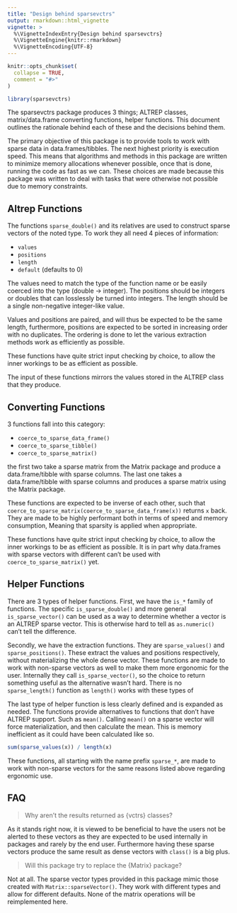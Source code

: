 ```yaml
---
title: "Design behind sparsevctrs"
output: rmarkdown::html_vignette
vignette: >
  %\VignetteIndexEntry{Design behind sparsevctrs}
  %\VignetteEngine{knitr::rmarkdown}
  %\VignetteEncoding{UTF-8}
---
```


```r
knitr::opts_chunk$set(
  collapse = TRUE,
  comment = "#>"
)
```

```r
library(sparsevctrs)
```

The sparsevctrs package produces 3 things; ALTREP classes, matrix/data.frame converting functions, helper functions. This document outlines the rationale behind each of these and the decisions behind them.

The primary objective of this package is to provide tools to work with sparse data in data.frames/tibbles. The next highest priority is execution speed. This means that algorithms and methods in this package are written to minimize memory allocations whenever possible, once that is done, running the code as fast as we can. These choices are made because this package was written to deal with tasks that were otherwise not possible due to memory constraints.

## Altrep Functions

The functions `sparse_double()` and its relatives are used to construct sparse vectors of the noted type. To work they all need 4 pieces of information:

- `values`
- `positions`
- `length`
- `default` (defaults to 0)

The values need to match the type of the function name or be easily coerced into the type (double -> integer). The positions should be integers or doubles that can losslessly be turned into integers. The length should be a single non-negative integer-like value.

Values and positions are paired, and will thus be expected to be the same length, furthermore, positions are expected to be sorted in increasing order with no duplicates. The ordering is done to let the various extraction methods work as efficiently as possible.

These functions have quite strict input checking by choice, to allow the inner workings to be as efficient as possible.

The input of these functions mirrors the values stored in the ALTREP class that they produce.

## Converting Functions

3 functions fall into this category:

- `coerce_to_sparse_data_frame()`
- `coerce_to_sparse_tibble()`
- `coerce_to_sparse_matrix()`

the first two take a sparse matrix from the Matrix package and produce a data.frame/tibble with sparse columns. The last one takes a data.frame/tibble with sparse columns and produces a sparse matrix using the Matrix package.

These functions are expected to be inverse of each other, such that `coerce_to_sparse_matrix(coerce_to_sparse_data_frame(x))` returns `x` back. They are made to be highly performant both in terms of speed and memory consumption, Meaning that sparsity is applied when appropriate.

These functions have quite strict input checking by choice, to allow the inner workings to be as efficient as possible. It is in part why data.frames with sparse vectors with different can't be used with `coerce_to_sparse_matrix()` yet.

## Helper Functions

There are 3 types of helper functions. First, we have the `is_*` family of functions. The specific `is_sparse_double()` and more general `is_sparse_vector()` can be used as a way to determine whether a vector is an ALTREP sparse vector. This is otherwise hard to tell as `as.numeric()` can't tell the difference.

Secondly, we have the extraction functions. They are `sparse_values()` and `sparse_positions()`. These extract the values and positions respectively, without materializing the whole dense vector. These functions are made to work with non-sparse vectors as well to make them more ergonomic for the user. Internally they call `is_sparse_vector()`, so the choice to return something useful as the alternative wasn't hard. There is no `sparse_length()` function as `length()` works with these types of 

The last type of helper function is less clearly defined and is expanded as needed. The functions provide alternatives to functions that don't have ALTREP support. Such as `mean()`. Calling `mean()` on a sparse vector will force materialization, and then calculate the mean. This is memory inefficient as it could have been calculated like so.

```r
sum(sparse_values(x)) / length(x)
```

These functions, all starting with the name prefix `sparse_*`, are made to work with non-sparse vectors for the same reasons listed above regarding ergonomic use.

## FAQ

> Why aren't the results returned as {vctrs} classes?

As it stands right now, it is viewed to be beneficial to have the users not be alerted to these vectors as they are expected to be used internally in packages and rarely by the end user. Furthermore having these sparse vectors produce the same result as dense vectors with `class()` is a big plus.

> Will this package try to replace the {Matrix} package?

Not at all. The sparse vector types provided in this package mimic those created with `Matrix::sparseVector()`. They work with different types and allow for different defaults. None of the matrix operations will be reimplemented here.